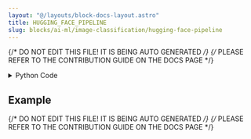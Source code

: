 ```yaml
---
layout: "@/layouts/block-docs-layout.astro"
title: HUGGING_FACE_PIPELINE
slug: blocks/ai-ml/image-classification/hugging-face-pipeline
---
```


{/* DO NOT EDIT THIS FILE! IT IS BEING AUTO GENERATED */}
{/* PLEASE REFER TO THE CONTRIBUTION GUIDE ON THE DOCS PAGE */}


<PythonDocsDisplay docstring={docstring} />
<details>
<summary>Python Code</summary>

```python
from flojoy import flojoy, run_in_venv, Image, DataFrame


@flojoy
@run_in_venv(
    pip_dependencies=[
        "transformers~=4.30.2",
        "torch~=2.0.1",
        "Pillow",
        "numpy",
        "pandas",
    ],
    verbose=True,
)
def HUGGING_FACE_PIPELINE(
    default: Image,
    model: str = "google/vit-base-patch16-224",
    revision: str = "main",
) -> DataFrame:
    """The HUGGING_FACE_PIPELINE node uses a classification pipeline to process and classify an image.

    For more information about Vision Transformers,
    see: https://huggingface.co/google/vit-base-patch16-224

    For a complete list of models, see:
    https://huggingface.co/models?pipeline_tag=image-classification

    For examples of how revision parameters (such as 'main') is used,
    see: https://huggingface.co/google/vit-base-patch16-224/commits/main

    Parameters
    ----------
    default : Image
        The input image to be classified.
        The image must be a PIL.Image object, wrapped in a Flojoy Image object.
    model : str
        The model to be used for classification.
        If not specified, Vision Transformers (i.e. 'google/vit-base-patch16-224') are used.
    revision : str
        The revision of the model to be used for classification.
        If not specified, 'main' is used.

    Returns
    -------
    DataFrame:
        A DataFrame containing the columns 'label' (as classification label)
        and 'score' (as the confidence score).
        All scores are between 0 and 1, and sum to 1.
    """

    import os
    import numpy as np
    import pandas as pd
    import PIL.Image as PILImage
    from flojoy.utils import FLOJOY_CACHE_DIR
    from typing import List, Dict

    # Setting transformers cache directory to flojoy cache directory before importing transformers
    # not to pollute the user's cache directory.
    os.environ["TRANSFORMERS_CACHE"] = os.path.join(FLOJOY_CACHE_DIR, "transformers")
    from transformers import pipeline

    # Using Vision Transformer, a general purpose vision model.
    # See: https://huggingface.co/google/vit-base-patch16-224
    # Lists of revisions: https://huggingface.co/google/vit-base-patch16-224/commits/main
    # TODO: find a way to set the revision and model name as parameters.
    pipeline = pipeline("image-classification", model=model, revision=revision)

    # Convert input image
    input_image = default
    r, g, b, a = input_image.r, input_image.g, input_image.b, input_image.a
    image_as_nparray = (
        np.stack((r, g, b, a), axis=2) if a is not None else np.stack((r, g, b), axis=2)
    )
    input_image = PILImage.fromarray(image_as_nparray)

    # List of dict of classification labels and confidence scores
    # See: https://huggingface.co/docs/transformers/main_classes/pipelines#transformers.ImageClassificationPipeline.example
    classification_confidence_scores: List[Dict[str, float]] = pipeline(input_image)

    df_classification_confidence_scores = DataFrame(
        pd.DataFrame(classification_confidence_scores, columns=["label", "score"])
    )
    return df_classification_confidence_scores

```

[Find this Flojoy Block on GitHub](https://github.com/flojoy-ai/blocks/blob/main/blocks/AI_ML/IMAGE_CLASSIFICATION/HUGGING_FACE_PIPELINE/HUGGING_FACE_PIPELINE.py)

</details>

## Example


<GetHelpWidget />


<AppDisplay app={app} blockName="HUGGING_FACE_PIPELINE" client:visible />


<Example />

{/* DO NOT EDIT THIS FILE! IT IS BEING AUTO GENERATED */}
{/* PLEASE REFER TO THE CONTRIBUTION GUIDE ON THE DOCS PAGE */}
